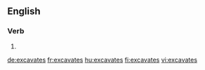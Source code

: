 {{also|excavâtes}}
==English==

===Verb===
{{head|en|verb form}}

# {{en-third-person singular of|excavate}}

[[de:excavates]]
[[fr:excavates]]
[[hu:excavates]]
[[fi:excavates]]
[[vi:excavates]]